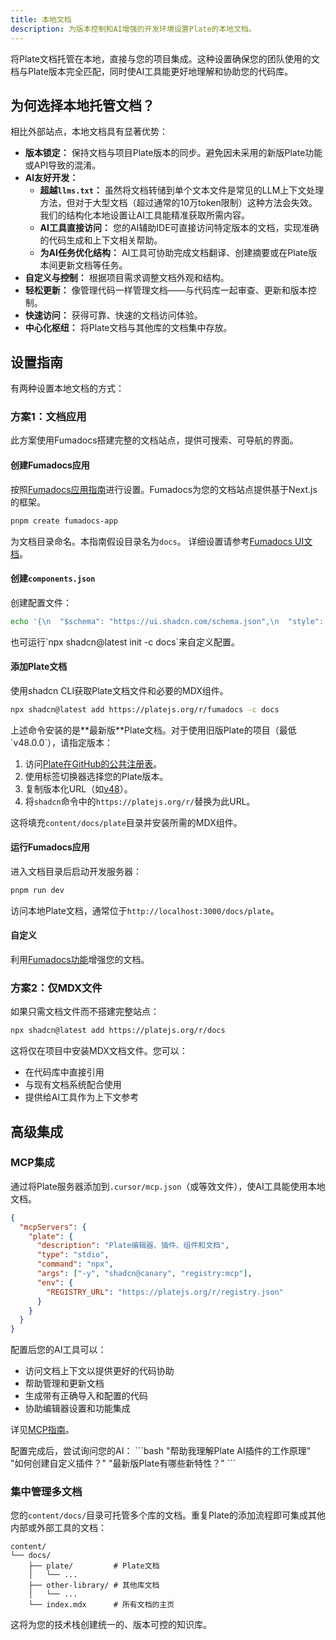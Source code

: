 ```yaml
---
title: 本地文档
description: 为版本控制和AI增强的开发环境设置Plate的本地文档。
---
```


将Plate文档托管在本地，直接与您的项目集成。这种设置确保您的团队使用的文档与Plate版本完全匹配，同时使AI工具能更好地理解和协助您的代码库。

## 为何选择本地托管文档？

相比外部站点，本地文档具有显著优势：

*   **版本锁定：** 保持文档与项目Plate版本的同步。避免因未采用的新版Plate功能或API导致的混淆。
*   **AI友好开发：**
    *   **超越`llms.txt`：** 虽然将文档转储到单个文本文件是常见的LLM上下文处理方法，但对于大型文档（超过通常的10万token限制）这种方法会失效。我们的结构化本地设置让AI工具能精准获取所需内容。
    *   **AI工具直接访问：** 您的AI辅助IDE可直接访问特定版本的文档，实现准确的代码生成和上下文相关帮助。
    *   **为AI任务优化结构：** AI工具可协助完成文档翻译、创建摘要或在Plate版本间更新文档等任务。
*   **自定义与控制：** 根据项目需求调整文档外观和结构。
*   **轻松更新：** 像管理代码一样管理文档——与代码库一起审查、更新和版本控制。
*   **快速访问：** 获得可靠、快速的文档访问体验。
*   **中心化枢纽：** 将Plate文档与其他库的文档集中存放。

## 设置指南

有两种设置本地文档的方式：

### 方案1：文档应用

此方案使用Fumadocs搭建完整的文档站点，提供可搜索、可导航的界面。

<Steps>

#### 创建Fumadocs应用

按照[Fumadocs应用指南](https://fumadocs.dev/docs/ui#automatic-installation)进行设置。Fumadocs为您的文档站点提供基于Next.js的框架。

```bash
pnpm create fumadocs-app
```

为文档目录命名。本指南假设目录名为`docs`。
详细设置请参考[Fumadocs UI文档](https://fumadocs.dev/docs/ui)。

#### 创建`components.json`

创建配置文件：

```bash
echo '{\n  "$schema": "https://ui.shadcn.com/schema.json",\n  "style": "new-york",\n  "rsc": true,\n  "tsx": true,\n  "tailwind": {\n    "config": "",\n    "css": "app/global.css",\n    "baseColor": "neutral",\n    "cssVariables": true,\n    "prefix": ""\n  },\n  "aliases": {\n    "components": "@/components",\n    "utils": "@/lib/utils",\n    "ui": "@/components/ui",\n    "lib": "@/lib",\n    "hooks": "@/hooks"\n  },\n  "iconLibrary": "lucide"\n}' > components.json
```

<Callout type="note">
  也可运行`npx shadcn@latest init -c docs`来自定义配置。
</Callout>

#### 添加Plate文档

使用shadcn CLI获取Plate文档文件和必要的MDX组件。

```bash
npx shadcn@latest add https://platejs.org/r/fumadocs -c docs
```

<Callout type="warning" title="版本特定文档">
  上述命令安装的是**最新版**Plate文档。对于使用旧版Plate的项目（最低`v48.0.0`），请指定版本：

  1.  访问[Plate在GitHub的公共注册表](https://github.com/udecode/plate/tree/main/apps/www/public/r)。
  2.  使用标签切换器选择您的Plate版本。
  3.  复制版本化URL（如[v48](https://github.com/udecode/plate/tree/%40udecode/plate%4048.0.5/apps/www/public/r)）。
  4.  将`shadcn`命令中的`https://platejs.org/r/`替换为此URL。
</Callout>

这将填充`content/docs/plate`目录并安装所需的MDX组件。

#### 运行Fumadocs应用

进入文档目录后启动开发服务器：

```bash
pnpm run dev
```

访问本地Plate文档，通常位于`http://localhost:3000/docs/plate`。

#### 自定义

利用[Fumadocs功能](https://fumadocs.dev/docs/ui#writing-content)增强您的文档。

</Steps>

### 方案2：仅MDX文件

如果只需文档文件而不搭建完整站点：

```bash
npx shadcn@latest add https://platejs.org/r/docs
```

这将仅在项目中安装MDX文档文件。您可以：
- 在代码库中直接引用
- 与现有文档系统配合使用
- 提供给AI工具作为上下文参考

## 高级集成

### MCP集成

通过将Plate服务器添加到`.cursor/mcp.json`（或等效文件），使AI工具能使用本地文档。

```json
{
  "mcpServers": {
    "plate": {
      "description": "Plate编辑器、插件、组件和文档",
      "type": "stdio",
      "command": "npx",
      "args": ["-y", "shadcn@canary", "registry:mcp"],
      "env": {
        "REGISTRY_URL": "https://platejs.org/r/registry.json"
      }
    }
  }
}
```

配置后您的AI工具可以：
*   访问文档上下文以提供更好的代码协助
*   帮助管理和更新文档
*   生成带有正确导入和配置的代码
*   协助编辑器设置和功能集成

详见[MCP指南](/docs/installation/mcp)。

<Callout>
  配置完成后，尝试询问您的AI：
  ```bash
  "帮助我理解Plate AI插件的工作原理"
  "如何创建自定义插件？"
  "最新版Plate有哪些新特性？"
  ```
</Callout>

### 集中管理多文档

您的`content/docs/`目录可托管多个库的文档。重复Plate的添加流程即可集成其他内部或外部工具的文档：

```plaintext
content/
└── docs/
    ├── plate/         # Plate文档
    │   └── ...
    ├── other-library/ # 其他库文档
    │   └── ...
    └── index.mdx      # 所有文档的主页
```

这将为您的技术栈创建统一的、版本可控的知识库。